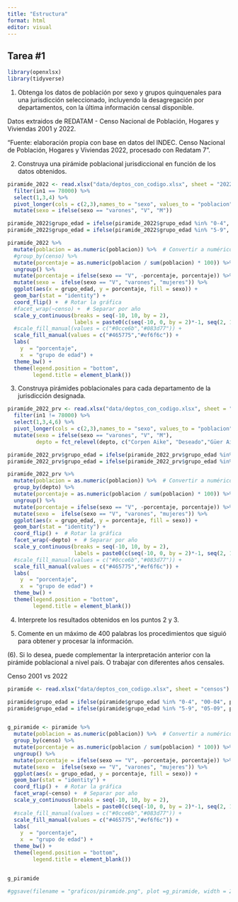 ```yaml
---
title: "Estructura"
format: html
editor: visual
---
```



## Tarea #1
```r
library(openxlsx)
library(tidyverse)
```


1. Obtenga los datos de población por sexo y grupos quinquenales para una
jurisdicción seleccionado, incluyendo la desagregación por departamentos, con
la última información censal disponible.

Datos extraidos de REDATAM - Censo Nacional de Población, Hogares y Viviendas 2001 y 2022. 

“Fuente: elaboración propia con base en datos del INDEC. Censo Nacional de Población, Hogares y Viviendas 2022, procesado con Redatam 7". 

2. Construya una pirámide poblacional jurisdiccional en función de los datos
obtenidos.

```r
piramide_2022 <- read.xlsx("data/deptos_con_codigo.xlsx", sheet = "2022") %>% 
  filter(in1 == 78000) %>% 
  select(1,3,4) %>% 
  pivot_longer(cols = c(2,3),names_to = "sexo", values_to = "poblacion") %>% 
  mutate(sexo = ifelse(sexo == "varones", "V", "M"))

piramide_2022$grupo_edad = ifelse(piramide_2022$grupo_edad %in% "0-4", "00-04", piramide_2022$grupo_edad)
piramide_2022$grupo_edad = ifelse(piramide_2022$grupo_edad %in% "5-9", "05-09", piramide_2022$grupo_edad)

piramide_2022 %>%
  mutate(poblacion = as.numeric(poblacion)) %>%  # Convertir a numérico
  #group_by(censo) %>%
  mutate(porcentaje = as.numeric(poblacion / sum(poblacion) * 100)) %>%
  ungroup() %>%
  mutate(porcentaje = ifelse(sexo == "V", -porcentaje, porcentaje)) %>% 
  mutate(sexo =  ifelse(sexo == "V", "varones", "mujeres")) %>% 
  ggplot(aes(x = grupo_edad, y = porcentaje, fill = sexo)) +
  geom_bar(stat = "identity") +
  coord_flip() +  # Rotar la gráfica
  #facet_wrap(~censo) +  # Separar por año
  scale_y_continuous(breaks = seq(-10, 10, by = 2), 
                     labels = paste0(c(seq(-10, 0, by = 2)*-1, seq(2, 10, by = 2)), "%")) +
  #scale_fill_manual(values = c("#0cce6b","#083d77")) + 
  scale_fill_manual(values = c("#465775","#ef6f6c")) + 
  labs(
    y  = "porcentaje",
    x  = "grupo de edad") +
  theme_bw() +
  theme(legend.position = "bottom",
        legend.title = element_blank())

```


3. Construya pirámides poblacionales para cada departamento de la
jurisdicción designada.

```r
piramide_2022_prv <- read.xlsx("data/deptos_con_codigo.xlsx", sheet = "2022") %>% 
  filter(in1 != 78000) %>% 
  select(1,3,4,6) %>% 
  pivot_longer(cols = c(2,3),names_to = "sexo", values_to = "poblacion") %>% 
  mutate(sexo = ifelse(sexo == "varones", "V", "M"),
         depto = fct_relevel(depto, c("Corpen Aike", "Deseado","Güer Aike","Lago Argentino", "Lago Buenos Aires", "Magallanes", "Río Chico")))

piramide_2022_prv$grupo_edad = ifelse(piramide_2022_prv$grupo_edad %in% "0-4", "00-04", piramide_2022_prv$grupo_edad)
piramide_2022_prv$grupo_edad = ifelse(piramide_2022_prv$grupo_edad %in% "5-9", "05-09", piramide_2022_prv$grupo_edad)

piramide_2022_prv %>%
  mutate(poblacion = as.numeric(poblacion)) %>%  # Convertir a numérico
  group_by(depto) %>%
  mutate(porcentaje = as.numeric(poblacion / sum(poblacion) * 100)) %>%
  ungroup() %>%
  mutate(porcentaje = ifelse(sexo == "V", -porcentaje, porcentaje)) %>% 
  mutate(sexo =  ifelse(sexo == "V", "varones", "mujeres")) %>% 
  ggplot(aes(x = grupo_edad, y = porcentaje, fill = sexo)) +
  geom_bar(stat = "identity") +
  coord_flip() +  # Rotar la gráfica
  facet_wrap(~depto) +  # Separar por año
  scale_y_continuous(breaks = seq(-10, 10, by = 2), 
                     labels = paste0(c(seq(-10, 0, by = 2)*-1, seq(2, 10, by = 2)), "%")) +
  #scale_fill_manual(values = c("#0cce6b","#083d77")) + 
  scale_fill_manual(values = c("#465775","#ef6f6c")) + 
  labs(
    y  = "porcentaje",
    x  = "grupo de edad") +
  theme_bw() +
  theme(legend.position = "bottom",
        legend.title = element_blank())

```


4. Interprete los resultados obtenidos en los puntos 2 y 3.

5. Comente en un máximo de 400 palabras los procedimientos que siguió para
obtener y procesar la información.

(6). Si lo desea, puede complementar la interpretación anterior con la pirámide
poblacional a nivel país. O trabajar con diferentes años censales.

Censo 2001 vs 2022

```r
piramide <- read.xlsx("data/deptos_con_codigo.xlsx", sheet = "censos")

piramide$grupo_edad = ifelse(piramide$grupo_edad %in% "0-4", "00-04", piramide$grupo_edad)
piramide$grupo_edad = ifelse(piramide$grupo_edad %in% "5-9", "05-09", piramide$grupo_edad)


g_piramide <- piramide %>%
  mutate(poblacion = as.numeric(poblacion)) %>%  # Convertir a numérico
  group_by(censo) %>%
  mutate(porcentaje = as.numeric(poblacion / sum(poblacion) * 100)) %>%
  ungroup() %>%
  mutate(porcentaje = ifelse(sexo == "V", -porcentaje, porcentaje)) %>% 
  mutate(sexo =  ifelse(sexo == "V", "varones", "mujeres")) %>% 
  ggplot(aes(x = grupo_edad, y = porcentaje, fill = sexo)) +
  geom_bar(stat = "identity") +
  coord_flip() +  # Rotar la gráfica
  facet_wrap(~censo) +  # Separar por año
  scale_y_continuous(breaks = seq(-10, 10, by = 2), 
                     labels = paste0(c(seq(-10, 0, by = 2)*-1, seq(2, 10, by = 2)), "%")) +
  #scale_fill_manual(values = c("#0cce6b","#083d77")) + 
  scale_fill_manual(values = c("#465775","#ef6f6c")) + 
  labs(
    y  = "porcentaje",
    x  = "grupo de edad") +
  theme_bw() +
  theme(legend.position = "bottom",
        legend.title = element_blank())


g_piramide

#ggsave(filename = "graficos/piramide.png", plot =g_piramide, width = 20, height = 10, units = "cm")
```
